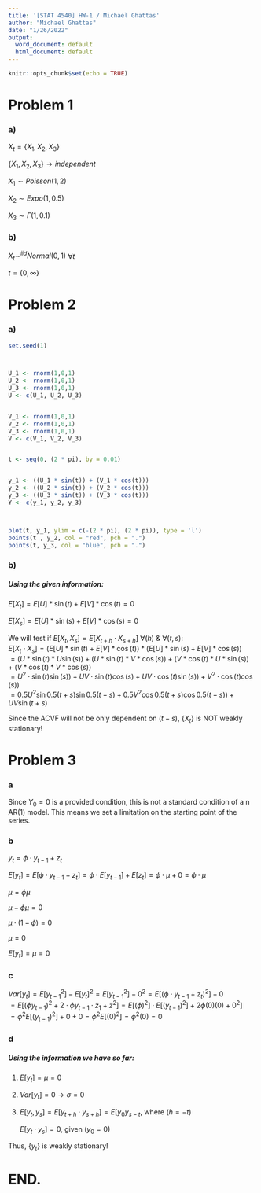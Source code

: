 ```yaml
---
title: '[STAT 4540] HW-1 / Michael Ghattas'
author: "Michael Ghattas"
date: "1/26/2022"
output:
  word_document: default
  html_document: default
---
```


```r
knitr::opts_chunk$set(echo = TRUE)
```

# Problem 1

### a)

$X_t = \{X_1, X_2, X_3\}$ \

$\{X_1, X_2, X_3\} \to independent$ \

$X_1 \sim Poisson(1, 2)$ \

$X_2 \sim Expo(1, 0.5)$ \

$X_3 \sim \Gamma(1, 0.1)$ \

### b)

$X_t \sim^{iid} Normal(0, 1)$ $\forall t$ \

$t = \{0, \infty\}$ \


# Problem 2

### a)

```r
set.seed(1)



U_1 <- rnorm(1,0,1)
U_2 <- rnorm(1,0,1)
U_3 <- rnorm(1,0,1)
U <- c(U_1, U_2, U_3)


V_1 <- rnorm(1,0,1)
V_2 <- rnorm(1,0,1)
V_3 <- rnorm(1,0,1)
V <- c(V_1, V_2, V_3)


t <- seq(0, (2 * pi), by = 0.01)


y_1 <- ((U_1 * sin(t)) + (V_1 * cos(t)))
y_2 <- ((U_2 * sin(t)) + (V_2 * cos(t)))
y_3 <- ((U_3 * sin(t)) + (V_3 * cos(t)))
Y <- c(y_1, y_2, y_3)



plot(t, y_1, ylim = c(-(2 * pi), (2 * pi)), type = 'l')
points(t , y_2, col = "red", pch = ".")
points(t, y_3, col = "blue", pch = ".")
```

### b)

##### Using the given information:

$E[X_t] = E[U] * \sin{(t)} + E[V] * \cos{(t)} = 0$ \

$E[X_s] = E[U] * \sin{(s)} + E[V] * \cos{(s)} = 0$ \

We will test if $E[X_t, X_s] = E[X_{t + h} \cdot X_{s + h}]$ $\forall (h)$ & $\forall (t, s)$: \
$E[X_t \cdot X_s] = (E[U] * \sin{(t)} + E[V] * \cos{(t)}) * (E[U] * \sin{(s)} + E[V] * \cos{(s)})$ \
                 $= (U * \sin{(t)} * U \sin{(s)}) + (U * \sin{(t)} * V * \cos{(s)}) + (V * \cos{(t)} * U * \sin{(s)}) + (V * \cos{(t)} * V * \cos{(s)})$ \
                 $= U^2 \cdot \sin{(t)}\sin{(s)}) + UV \cdot \sin{(t)}\cos{(s)} + UV \cdot \cos{(t)}\sin{(s)}) + V^2 \cdot \cos{(t)}\cos{(s)})$ \
                 $= 0.5U^2\sin{0.5(t + s)}\sin{0.5(t - s)} + 0.5V^2\cos{0.5(t + s)}\cos{0.5(t - s)}) + UV\sin{(t + s)}$ \

Since the ACVF will not be only dependent on $(t - s)$, $\{X_t\}$ is NOT weakly stationary! \



# Problem 3

### a

Since $Y_0 = 0$ is a provided condition, this is not a standard condition of a n AR(1) model. This means we set a limitation on the starting point of the series. \


### b

$y_t = \phi \cdot y_{t - 1} + z_t$ \

$E[y_t] = E[\phi \cdot y_{t - 1} + z_t] = \phi \cdot E[y_{t - 1}] + E[z_t] = \phi \cdot \mu + 0 = \phi \cdot \mu$ \

$\mu = \phi\mu$ \

$\mu - \phi\mu = 0$ \

$\mu \cdot (1 - \phi) = 0$ \

$\mu = 0$ \

$E[y_t] = \mu = 0$ \

### c

$Var[y_t] = E[y_{t - 1}^{2}] - E[y_t]^2 = E[y_{t - 1}^{2}] - 0^2 = E[(\phi \cdot y_{t - 1} + z_t)^2] - 0$ \
         $= E[(\phi y_{t - 1})^2 + 2 \cdot \phi y_{t - 1} \cdot z_1 + z^2] = E[(\phi)^2] \cdot E[(y_{t - 1})^2] + 2\phi(0)(0) + 0^2]$ \
         $= \phi^2E[(y_{t - 1})^2] + 0 + 0 = \phi^2E[(0)^2] = \phi^2(0) = 0$ \

### d

##### Using the information we have so far:

1. $E[y_t] = \mu = 0$ \

2. $Var[y_t] = 0 \to \sigma = 0$ \

3. $E[y_t, y_s] = E[y_{t + h} \cdot y_{s + h}] = E[y_0y_{s - t}$, where $(h = -t)$ \

   $E[y_t \cdot y_s] = 0$, given $(y_0 = 0)$ \
   
Thus, $\{y_t\}$ is weakly stationary! \


# END.